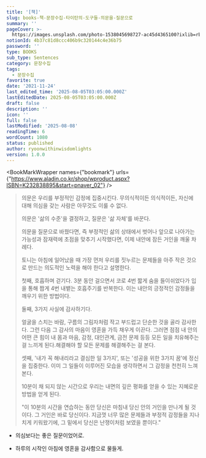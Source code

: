```yaml
---
title: '[책]'
slug: books-책-문장수집-타이탄의-도구들-의문을-질문으로
summary: ''
pageCover: >-
  https://images.unsplash.com/photo-1538045698727-ac45d4365100?ixlib=rb-4.0.3&q=85&fm=jpg&crop=entropy&cs=srgb
notionId: 4b37c81d8ccc406b9c320144c4e36b75
password: ''
type: BOOKS
sub_type: Sentences
category: 문장수집
tags:
  - 문장수집
favorite: true
date: '2021-11-24'
last_edited_time: '2025-08-05T03:05:00.000Z'
lastEditedDate: 2025-08-05T03:05:00.000Z
draft: false
description: ''
icon: ''
full: false
lastModified: '2025-08-08'
readingTime: 6
wordCount: 1080
status: published
author: ryoonwithinwisdomlights
version: 1.0.0
---
```


<BookMarkWrapper names={"bookmark"} urls={"https://www.aladin.co.kr/shop/wproduct.aspx?ISBN=K232838895&start=pnaver_02"} />

> 의문은 우리를 부정적인 감정에 집중시킨다. 무의식적이든 의식적이든, 자신에 대해 의심을 갖는 사람은 아무것도 이룰 수 없다.
>
> 의문은 '삶의 수준'을 결정하고, 질문은 '삶 자체'를 바꾼다.
>
>
> 의문을 질문으로 바꿨다면, 즉 부정적인 삶의 상태에서 벗어나 앞으로 나아가는 가능성과 잠재력에 초점을 맞추기 시작했다면, 이제 내안에 잠든 거인을 깨울 차례다.
>
>
> 토니는 아침에 일어났을 때 가장 먼저 우리를 짓누르는 문제들을 아주 작은 것으로 만드는 의도적인 노력을 해야 한다고 설명한다.
>
>
> 첫째, 호흡하며 걷기다. 3분 동안 걸으면서 코로 4번 짧게 숨을 들이쉬었다가 입을 통해 짭게 4번 내뱉는 호흡주기를 반복한다. 이는 내안의 긍정적인 감정들을 깨우기 위한 방법이다.
>
>
> 둘째, 3가지 사실에 감사하기다.
>
>
> 얼굴을 스치는 바람, 구름의 그림자처럼 작고 부드럽고 단순한 것을 골라 감사한다. 그런 다음 그 감사의 마음이 영혼을 가득 채우게 이끈다. 그러면 점점 내 안의 어떤 큰 힘이 내 몸과 마음, 감정, 대인관계, 금전 문제 등등 모든 일을 치유해주는 걸 느끼게 된다.해결해야 할 모든 문제를 해결해주는 걸 본다.
>
>
> 셋째, '내가 꼭 해내리라고 결심한 일 3가지', 또는 '성공을 위한 3가지 꿈'에 정신을 집중한다. 이미 그 일들이 이루어진 모습을 생각하면서 그 감정을 천천히 느껴본다.
>
>
> 10분이 채 되지 않는 시간으로 우리는 내면의 깊은 평화를 얻을 수 있는 지혜로운 방법을 얻게 된다.
>
>
> "이 10분의 시간을 연습하는 동안 당신은 마침내 당신 안의 거인을 만나게 될 것이다. 그 거인은 바로 당신이다. 지금껏 너무 많은 문제들과 부정적 감정들을 지나치게 키워왔기에, 그 밑에서 당신은 난쟁이처럼 보였을 뿐이다."
>
>

+ 의심보다는 좋은 질문이었어로.


+ 하루의 시작인 아침에 영혼을 감사함으로 물들게.

